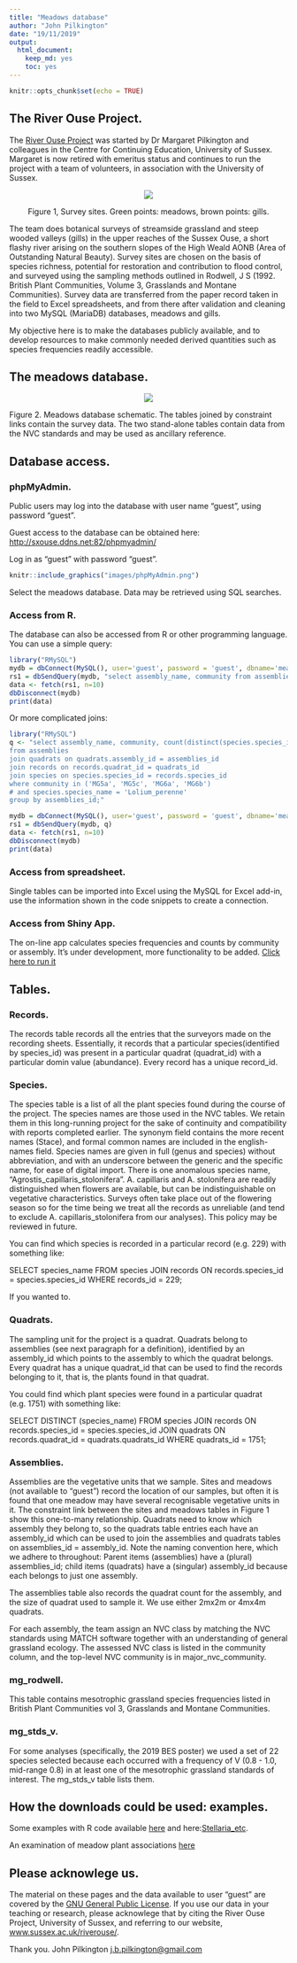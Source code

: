 ```yaml
---
title: "Meadows database"
author: "John Pilkington"
date: "19/11/2019"
output: 
  html_document: 
    keep_md: yes
    toc: yes
---
```


```r
knitr::opts_chunk$set(echo = TRUE)
```

## The River Ouse Project.

The [River Ouse Project](http://www.sussex.ac.uk/riverouse/) was started by Dr Margaret Pilkington and colleagues in the Centre for Continuing Education, University of Sussex. Margaret is now retired with emeritus status and continues to run the project with a team of volunteers, in association with the University of Sussex.
<center>
![](images/survey_sites2.png)

Figure 1, Survey sites. Green points: meadows, brown points: gills.

</center>
The team does botanical surveys of streamside grassland and steep wooded valleys (gills) in the upper reaches of the Sussex Ouse, a short flashy river arising on the southern slopes of the High Weald AONB (Area of Outstanding Natural Beauty). Survey sites are chosen on the basis of species richness, potential for restoration and contribution to flood control, and surveyed using the sampling methods outlined in Rodwell, J S (1992. British Plant Communities, Volume 3, Grasslands and Montane Communities). Survey data are transferred from the paper record taken in the field to Excel spreadsheets, and from there after validation and cleaning into two MySQL (MariaDB) databases, meadows and gills.

My objective here is to make the databases publicly available, and to develop resources to make commonly needed derived quantities such as species frequencies readily accessible.

## The meadows database.

<center>
![](images/meadows_db2.png)
</center>
Figure 2. Meadows database schematic. The tables joined by constraint links contain the survey data. The two stand-alone tables contain data from the NVC standards and may be used as ancillary reference. 

## Database access.

### phpMyAdmin.
Public users may log into the database with user name "guest", using password "guest".

Guest access to the database can be obtained here:
<http://sxouse.ddns.net:82/phpmyadmin/>

Log in as "guest" with password "guest".

```r
knitr::include_graphics("images/phpMyAdmin.png")
```

Select the meadows database. Data may be retrieved using SQL searches.

### Access from R.
The database can also be accessed from R or other programming language. You can use a simple query:

```r
library("RMySQL")
mydb = dbConnect(MySQL(), user='guest', password = 'guest', dbname='meadows', port = 3306, host='sxouse.ddns.net')
rs1 = dbSendQuery(mydb, "select assembly_name, community from assemblies where community is not null;")
data <- fetch(rs1, n=10)
dbDisconnect(mydb)
print(data)
```

Or more complicated joins:

```r
library("RMySQL")
q <- "select assembly_name, community, count(distinct(species.species_id))
from assemblies
join quadrats on quadrats.assembly_id = assemblies_id
join records on records.quadrat_id = quadrats_id
join species on species.species_id = records.species_id
where community in ('MG5a', 'MG5c', 'MG6a', 'MG6b')
# and species.species_name = 'Lolium_perenne'
group by assemblies_id;" 

mydb = dbConnect(MySQL(), user='guest', password = 'guest', dbname='meadows', port = 3306, host='sxouse.ddns.net')
rs1 = dbSendQuery(mydb, q)
data <- fetch(rs1, n=10)
dbDisconnect(mydb)
print(data)
```
### Access from spreadsheet.
Single tables can be imported into Excel using the MySQL for Excel add-in, use the information shown in the code snippets to create a connection.

### Access from Shiny App.
The on-line app calculates species frequencies and counts by community or assembly. It's under development, more functionality to be added.
[Click here to run it]( https://sussexouse.shinyapps.io/River-Ouse-Project-databases/)

## Tables.

### Records.
The records table records all the entries that the surveyors made on the recording sheets. Essentially, it records that a particular species(identified by species_id) was present in a particular quadrat (quadrat_id) with a particular domin value (abundance). Every record has a unique record_id.

### Species.
The species table is a list of all the plant species found during the course of the project. The species names are those used in the NVC tables. We retain them in this long-running project for the sake of continuity and compatibility with reports completed earlier. The synonym field contains the more recent names (Stace), and formal common names are included in the english-names field. Species names are given in full (genus and species) without abbreviation, and with an underscore between the generic and the specific name, for ease of digital import. There is one anomalous species name, "Agrostis_capillaris_stolonifera". A. capillaris and A. stolonifera are readily distinguished when flowers are available, but can be indistinguishable on vegetative characteristics. Surveys often take place out of the flowering season so for the time being we treat all the records as unreliable (and tend to exclude A. capillaris_stolonifera from our analyses). This policy may be reviewed in future.

You can find which species is recorded in a particular record (e.g. 229) with something like: 

SELECT species_name FROM species JOIN records ON records.species_id = species.species_id WHERE records_id = 229;

If you wanted to.

### Quadrats.
The sampling unit for the project is a quadrat. Quadrats belong to assemblies (see next paragraph for a definition), identified by an assembly_id which points to the assembly to which the quadrat belongs. Every quadrat has a unique quadrat_id that can be used to find the records belonging to it, that is, the plants found in that quadrat. 

You could find which plant species were found in a particular quadrat (e.g. 1751) with something like:

SELECT DISTINCT (species_name) FROM species 
  JOIN records ON records.species_id = species.species_id
  JOIN quadrats ON records.quadrat_id = quadrats.quadrats_id
WHERE quadrats_id = 1751;

### Assemblies.
Assemblies are the vegetative units that we sample. Sites and meadows (not available to "guest") record the location of our samples, but often it is found that one meadow may have several recognisable vegetative units in it. The constraint link between the sites and meadows tables in Figure 1 show this one-to-many relationship. Quadrats need to know which assembly they belong to, so the quadrats table entries each have an assembly_id which can be used to join the assemblies and quadrats tables on assemblies_id = assembly_id. Note the naming convention here, which we adhere to throughout: Parent items (assemblies) have a (plural) assemblies_id; child items (quadrats) have a (singular) assembly_id because each belongs to just one assembly.

The assemblies table also records the quadrat count for the assembly, and the size of quadrat used to sample it. We use either 2mx2m or 4mx4m quadrats.

For each assembly, the team assign an NVC class by matching the NVC standards using MATCH software together with an understanding of general grassland ecology. The assessed NVC class is listed in the community column, and the top-level NVC community is in major_nvc_community.

### mg_rodwell.
This table contains mesotrophic grassland species frequencies listed in British Plant Communities vol 3, Grasslands and Montane Communities.

### mg_stds_v.
For some analyses (specifically, the 2019 BES poster) we used a set of 22 species selected because each occurred with a frequency of V (0.8 - 1.0, mid-range 0.8) in at least one of the mesotrophic grassland standards of interest. The mg_stds_v table lists them.

## How the downloads could be used: examples.
Some examples with R code available [here](Notebook.nb.html) and here:[Stellaria_etc](stellaria_etc.nb.html).

An examination of meadow plant associations [here](https://zygodon.github.io/graphs/MeadowPlantAssociations_2.nb.html)

## Please acknowlege us.
The material on these pages and the data available to user "guest" are covered by the [GNU General Public License](LICENSE.txt). If you use our data in your teaching or research, please acknowlege that by citing the River Ouse Project, University of Sussex, and referring to our website, [www.sussex.ac.uk/riverouse/](http://www.sussex.ac.uk/riverouse/).

Thank you.
John Pilkington
<j.b.pilkington@gmail.com>

